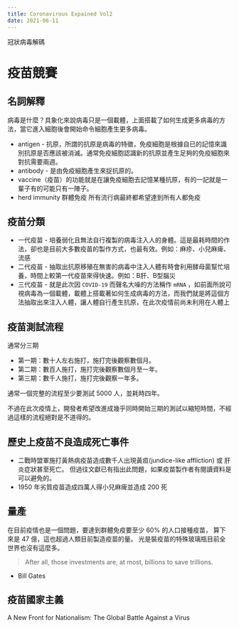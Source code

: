 ```yaml
---
title: Coronavirous Expained Vol2
date: 2021-06-11
---
```


冠狀病毒解碼


# 疫苗競賽

## 名詞解釋

病毒是什麼？具象化來說病毒只是一個載體，上面搭載了如何生成更多病毒的方法，當它進入細胞後會開始命令細胞產生更多病毒。

- antigen - 抗原，所謂的抗原是病毒的特徵，免疫細胞是根據自已的記憶來識別抗原是否應該被消滅。通常免疫細胞認識新的抗原並產生足夠的免疫細胞來對抗需要兩週。
- antibody - 是由免疫細胞產生來捉抗原的。
- vaccine（疫苗）的功能就是在讓免疫細胞去記憶某種抗原，有的一記就是一輩子有的可能只有一陣子。
- herd immunity 群體免疫 所有流行病最終都希望達到所有人都免疫

## 疫苗分類

- 一代疫苗 - 培養弱化且無法自行複製的病毒注入人的身體。這是最耗時間的作法，卻也是目前大多數疫苗的製作方式，也最有效。例如：麻疹、小兒麻痺、流感
- 二代疫苗 - 抽取出抗原移殖在無害的病毒中注入人體有時會利用酵母菌幫忙培養，時間上較第一代疫苗來得快速。例如：B肝、B型腦災
- 三代疫苗 - 就是此次因 `COVID-19` 而聲名大噪的方法稱作 `mRNA` ，如前面所說可視病毒為一個載體，載體上搭載著如何生成病毒的方法，而我們就是將這個方法抽取出來注入人體，讓人體自行產生抗原，在此次疫情前尚未利用在人體上

## 疫苗測試流程

通常分三期

- 第一期：數十人左右施打，施打完後觀察數個月。
- 第二期：數百人施打，施打完後觀察數個月至一年。
- 第三期：數千人施打，施打完後觀察一年多。

通常一個完整的流程至少要測試 5000 人，並耗時四年。

不過在此次疫情上，開發者希望改進成幾乎同時開始三期的測試以縮短時間，不經過這樣的流程絕對是不道得的。

## 歷史上疫苗不良造成死亡事件

- 二戰時盟軍施打黃熱病疫苗造成數千人出現黃疸(jundice-like affliction) 或 肝炎症狀甚至死亡。
但過往文獻已有指出此問題，如果疫苗製作者有閱讀資料是可以避免的。
- 1950 年劣質疫苗造成四萬人得小兒麻痺並造成 200 死

## 量產

在目前疫情也是一個問題，要達到群體免疫要至少 60% 的人口接種疫苗，
算下來是 47 億，這也超過人類目前製造疫苗的量。
光是裝疫苗的特殊玻璃瓶目前全世界也沒有這麼多。

> After all, those investments are, at most, billions to save trillions.
- Bill Gates

## 疫苗國家主義
A New Front for Nationalism: The Global Battle Against a Virus
